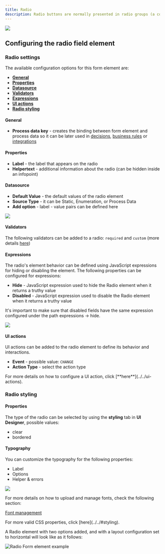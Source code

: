 ```yaml
---
title: Radio
description: Radio buttons are normally presented in radio groups (a collection of radio buttons describing a set of related options). Only one radio button in a group can be selected at the same time.
---
```


![](https://s3.eu-west-1.amazonaws.com/docx.flowx.ai/building-blocks/ui-designer/radio_form_field.png)

## Configuring the radio field element

### Radio settings

The available configuration options for this form element are:

- [**General**](#general)
- [**Properties**](#properties)
- [**Datasource**](#datasource)
- [**Validators**](#validators)
- [**Expressions**](#expressions)
- [**UI actions**](#ui-actions)
- [**Radio styling**](#radio-styling)

#### General

* **Process data key** - creates the binding between form element and process data so it can be later used in [decisions](../../../node/exclusive-gateway-node.md), [business rules](../../../actions/business-rule-action/business-rule-action.md) or [integrations](../../../node/message-send-received-task-node.md)

#### Properties

* **Label** - the label that appears on the radio
* **Helpertext** - additional information about the radio (can be hidden inside an infopoint)


#### Datasource

* **Default Value** - the default values of the radio element
* **Source Type** - it can be Static, Enumeration, or Process Data
* **Add option** - label - value pairs can be defined here

![](https://s3.eu-west-1.amazonaws.com/docx.flowx.ai/building-blocks/ui-designer/radio_properties.png)

#### Validators

The following validators can be added to a radio: `required` and `custom` (more details [here](../../validators.md))

#### Expressions
  
The radio's element behavior can be defined using JavaScript expressions for hiding or disabling the element. The following properties can be configured for expressions:
   
* **Hide** - JavaScript expression used to hide the Radio element when it returns a truthy value
* **Disabled** - JavaScript expression used to disable the Radio element when it returns a truthy value

<Info>
It's important to make sure that disabled fields have the same expression configured under the path expressions → hide.
</Info>

![](https://s3.eu-west-1.amazonaws.com/docx.flowx.ai/building-blocks/ui-designer/radio_validators.png)

#### UI actions

UI actions can be added to the radio element to define its behavior and interactions.

* **Event** - possible value: `CHANGE`
* **Action Type** - select the action type

<Tip>
For more details on how to configure a UI action, click [**here**](../../ui-actions).
</Tip>

### Radio styling

#### Properties

The type of the radio can be selected by using the **styling** tab in **UI Designer**, possible values:

* clear
* bordered

#### Typography

You can customize the typography for the following properties:

* Label
* Options
* Helper & errors

![](https://s3.eu-west-1.amazonaws.com/docx.flowx.ai/release34/radio_typography.png)

For more details on how to upload and manage fonts, check the following section:

[Font management](../../../../platform-deep-dive/core-components/core-extensions/content-management/font-files.md)

<Tip>
For more valid CSS properties, click [here](../../#styling).
</Tip>

A Radio element with two options added, and with a layout configuration set to horizontal will look like as it follows:

![Radio Form element example](https://s3.eu-west-1.amazonaws.com/docx.flowx.ai/building-blocks/ui-designer/radio_form_styling.png)




